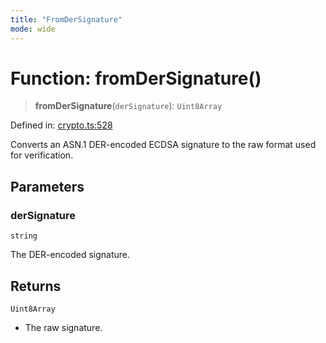 ```yaml
---
title: "FromDerSignature"
mode: wide
---
```

  
# Function: fromDerSignature()

> **fromDerSignature**(`derSignature`): `Uint8Array`

Defined in: [crypto.ts:528](https://github.com/tkhq/sdk/blob/d88b5e1f9a6cca8e54e61f8a127aa90fcebeaa2e/packages/crypto/src/crypto.ts#L528)

Converts an ASN.1 DER-encoded ECDSA signature to the raw format used for verification.

## Parameters

### derSignature

`string`

The DER-encoded signature.

## Returns

`Uint8Array`

- The raw signature.
